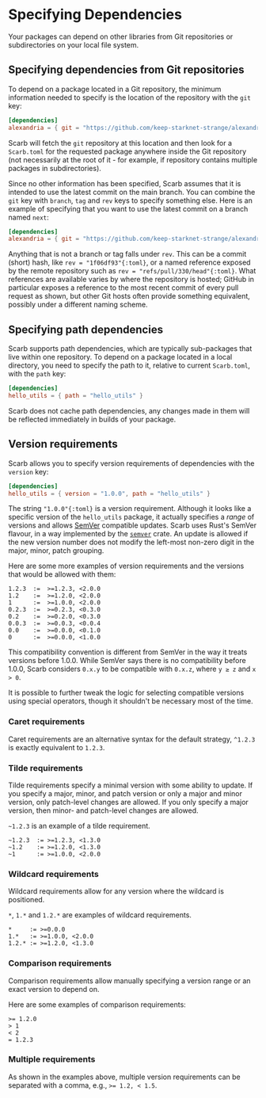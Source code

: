 # Specifying Dependencies

Your packages can depend on other libraries from Git repositories or subdirectories on your local file system.

## Specifying dependencies from Git repositories

To depend on a package located in a Git repository, the minimum information needed to specify is the location of the repository with the `git` key:

```toml copy /git/1
[dependencies]
alexandria = { git = "https://github.com/keep-starknet-strange/alexandria.git" }
```

Scarb will fetch the `git` repository at this location and then look for a `Scarb.toml` for the requested package anywhere inside the Git repository
(not necessarily at the root of it - for example, if repository contains multiple packages in subdirectories).

Since no other information has been specified, Scarb assumes that it is intended to use the latest commit on the main branch.
You can combine the `git` key with `branch`, `tag` and `rev` keys to specify something else.
Here is an example of specifying that you want to use the latest commit on a branch named `next`:

```toml copy /branch = "next"/
[dependencies]
alexandria = { git = "https://github.com/keep-starknet-strange/alexandria.git", branch = "next" }
```

Anything that is not a branch or tag falls under `rev`.
This can be a commit (short) hash, like `rev = "1f06df93"{:toml}`, or a named reference exposed by the remote repository such as `rev = "refs/pull/330/head"{:toml}`.
What references are available varies by where the repository is hosted; GitHub in particular exposes a reference to the most recent commit of every pull request as shown, but other Git hosts often provide something equivalent, possibly under a different naming scheme.

## Specifying path dependencies

Scarb supports path dependencies, which are typically sub-packages that live within one repository.
To depend on a package located in a local directory, you need to specify the path to it, relative to current `Scarb.toml`, with the `path` key:

```toml copy /path/1
[dependencies]
hello_utils = { path = "hello_utils" }
```

Scarb does not cache path dependencies, any changes made in them will be reflected immediately in builds of your package.

## Version requirements

Scarb allows you to specify version requirements of dependencies with the `version` key:

```toml copy /version = "1.0.0"/
[dependencies]
hello_utils = { version = "1.0.0", path = "hello_utils" }
```

The string `"1.0.0"{:toml}` is a version requirement.
Although it looks like a specific version of the `hello_utils` package, it actually specifies a _range_ of versions and allows [SemVer](https://semver.org/) compatible updates.
Scarb uses Rust's SemVer flavour, in a way implemented by the [`semver`](https://crates.io/crates/semver) crate.
An update is allowed if the new version number does not modify the left-most non-zero digit in the major, minor, patch grouping.

Here are some more examples of version requirements and the versions that would be allowed with them:

```
1.2.3  :=  >=1.2.3, <2.0.0
1.2    :=  >=1.2.0, <2.0.0
1      :=  >=1.0.0, <2.0.0
0.2.3  :=  >=0.2.3, <0.3.0
0.2    :=  >=0.2.0, <0.3.0
0.0.3  :=  >=0.0.3, <0.0.4
0.0    :=  >=0.0.0, <0.1.0
0      :=  >=0.0.0, <1.0.0
```

This compatibility convention is different from SemVer in the way it treats versions before 1.0.0.
While SemVer says there is no compatibility before 1.0.0, Scarb considers `0.x.y` to be compatible with `0.x.z`, where `y ≥ z` and `x > 0`.

It is possible to further tweak the logic for selecting compatible versions using special operators, though it shouldn't be necessary most of the time.

### Caret requirements

Caret requirements are an alternative syntax for the default strategy, `^1.2.3` is exactly equivalent to `1.2.3`.

### Tilde requirements

Tilde requirements specify a minimal version with some ability to update.
If you specify a major, minor, and patch version or only a major and minor version, only patch-level changes are allowed.
If you only specify a major version, then minor- and patch-level changes are allowed.

`~1.2.3` is an example of a tilde requirement.

```
~1.2.3  := >=1.2.3, <1.3.0
~1.2    := >=1.2.0, <1.3.0
~1      := >=1.0.0, <2.0.0
```

### Wildcard requirements

Wildcard requirements allow for any version where the wildcard is positioned.

`*`, `1.*` and `1.2.*` are examples of wildcard requirements.

```
*     := >=0.0.0
1.*   := >=1.0.0, <2.0.0
1.2.* := >=1.2.0, <1.3.0
```

### Comparison requirements

Comparison requirements allow manually specifying a version range or an exact version to depend on.

Here are some examples of comparison requirements:

```
>= 1.2.0
> 1
< 2
= 1.2.3
```

### Multiple requirements

As shown in the examples above, multiple version requirements can be separated with a comma, e.g., `>= 1.2, < 1.5`.
